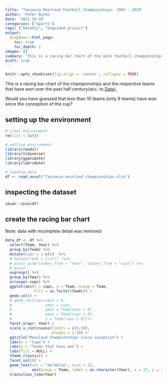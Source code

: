 ```yaml
---
title: 'Tanzania Mainland Football Championships: 1965 - 2020'
author: 'Peter Boshe'
date: '2021-10-19'
categories: ["Sports"]
tags: ["DataViz", "Unguided project"]
output:
  blogdown::html_page:
    toc: true
    toc_depth: 2
images: []
summary: "This is a racing bar chart of the male football championships and the respective teams that have won over the past half century"
draft: true
---
```

```r
knitr::opts_chunk$set(fig.align = 'center', collapse = TRUE)
```
This is a racing bar chart of the championships and the respective teams that have won over the past half century(acc. to [Data](http://www.rsssf.com/tablest/tanzchamp.html)),

Would you have guessed that less than 10 teams (only 9 teams) have won since the conception of the cup?


## setting up the environment
```r
# clear environment 
rm(list = ls())

# setting environment 
library(readxl)
library(tidyverse)
library(gganimate)
library(lubridate)

# loading data 
df <- read_excel("Tanzania mainland championships.xlsx")

```

## inspecting the dataset

```r
skimr::skim(df)
```
## create the racing bar chart
Note: data with incomplete detail was removed
```r
data_df <- df %>% 
  select(Team, Year) %>% 
  group_by(Team) %>% 
  mutate(cups = 1:n())  %>% 
  # mutate(rank = 1:n())  %>% 
  # pivot_wider(names_from = "Year", values_from = "cups") %>% 
  # pivot
  ungroup() %>% 
  group_by(Year) %>% 
  arrange(-cups) %>% 
  ggplot(aes(x = cups, y = Team, group = Team,
             fill = as.factor(Team))) +
  geom_col() +
  # geom_rect(aes(xmin = 0, 
  #               xmax = cups,
  #               ymin = Team[cups > 0] ,
  #               ymax = Team[cups > 0],
  #               y = Team[cups > 0]))+
  facet_wrap(~ Year) +
  scale_x_continuous(limits = c(0,30),
                     breaks = 1:30) +
  ggtitle("Mainland Championships since inception") +
  labs(x = "Cups") +
  labs(y = "Teams that have won") +
  labs(fill = NULL) +
  theme_classic() +
  facet_null() +
  geom_text(col = "darkblue", size = 12,
            aes(group = Team, label = as.character(Year), x = 27, y = 3 )) +
  transition_time(Year)

```

